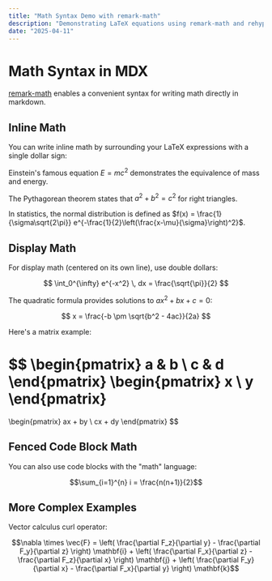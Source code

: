 ```yaml
---
title: "Math Syntax Demo with remark-math"
description: "Demonstrating LaTeX equations using remark-math and rehype-katex"
date: "2025-04-11"
---
```


# Math Syntax in MDX

[remark-math](https://github.com/remarkjs/remark-math) enables a convenient syntax for writing math directly in markdown.

## Inline Math

You can write inline math by surrounding your LaTeX expressions with a single dollar sign:

Einstein's famous equation $E = mc^2$ demonstrates the equivalence of mass and energy.

The Pythagorean theorem states that $a^2 + b^2 = c^2$ for right triangles.

In statistics, the normal distribution is defined as $f(x) = \frac{1}{\sigma\sqrt{2\pi}} e^{-\frac{1}{2}\left(\frac{x-\mu}{\sigma}\right)^2}$.

## Display Math

For display math (centered on its own line), use double dollars:

$$
\int_0^{\infty} e^{-x^2} \, dx = \frac{\sqrt{\pi}}{2}
$$

The quadratic formula provides solutions to $ax^2 + bx + c = 0$:

$$
x = \frac{-b \pm \sqrt{b^2 - 4ac}}{2a}
$$

Here's a matrix example:

$$
\begin{pmatrix}
a & b \\
c & d
\end{pmatrix}
\begin{pmatrix}
x \\
y
\end{pmatrix}
=
\begin{pmatrix}
ax + by \\
cx + dy
\end{pmatrix}
$$

## Fenced Code Block Math

You can also use code blocks with the "math" language:

```math
\sum_{i=1}^{n} i = \frac{n(n+1)}{2}
```

## More Complex Examples

Vector calculus curl operator:

$$\nabla \times \vec{F} = \left( \frac{\partial F_z}{\partial y} - \frac{\partial F_y}{\partial z} \right) \mathbf{i} + \left( \frac{\partial F_x}{\partial z} - \frac{\partial F_z}{\partial x} \right) \mathbf{j} + \left( \frac{\partial F_y}{\partial x} - \frac{\partial F_x}{\partial y} \right) \mathbf{k}$$
